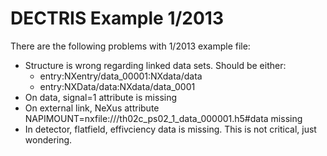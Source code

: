 = DECTRIS Example 1/2013 =

There are the following problems with 1/2013 example file:

* Structure is wrong regarding linked data sets. Should be either:
** entry:NXentry/data_00001:NXdata/data
** entry:NXData/data:NXdata/data_0001
* On data, signal=1 attribute is missing
* On external link, NeXus attribute NAPIMOUNT=nxfile:///th02c_ps02_1_data_000001.h5#data missing
* In detector, flatfield, effivciency data is missing. This is not critical, just wondering.